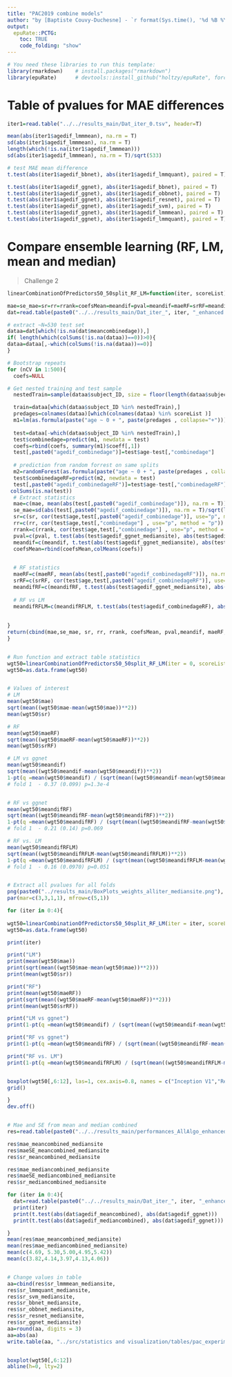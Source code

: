 ```yaml
---
title: "PAC2019 combine models"
author: "by [Baptiste Couvy-Duchesne] - `r format(Sys.time(), '%d %B %Y')`"
output:
  epuRate::PCTG:
    toc: TRUE
    code_folding: "show"
---
```


```r
# You need these libraries to run this template:
library(rmarkdown)    # install.packages("rmarkdown") 
library(epuRate)      # devtools::install_github("holtzy/epuRate", force=TRUE)
```

# Table of pvalues for MAE differences

```R

iter1=read.table("../../results_main/Dat_iter_0.tsv", header=T)

mean(abs(iter1$agedif_lmmmean), na.rm = T)
sd(abs(iter1$agedif_lmmmean), na.rm = T)
length(which(!is.na(iter1$agedif_lmmmean)))
sd(abs(iter1$agedif_lmmmean), na.rm = T)/sqrt(533)

# test MAE mean difference
t.test(abs(iter1$agedif_bbnet), abs(iter1$agedif_lmmquant), paired = T)

t.test(abs(iter1$agedif_ggnet), abs(iter1$agedif_bbnet), paired = T)
t.test(abs(iter1$agedif_ggnet), abs(iter1$agedif_obbnet), paired = T)
t.test(abs(iter1$agedif_ggnet), abs(iter1$agedif_resnet), paired = T)
t.test(abs(iter1$agedif_ggnet), abs(iter1$agedif_svm), paired = T)
t.test(abs(iter1$agedif_ggnet), abs(iter1$agedif_lmmmean), paired = T)
t.test(abs(iter1$agedif_ggnet), abs(iter1$agedif_lmmquant), paired = T)

```


# Compare ensemble learning (RF, LM, mean and median)

> Challenge 2

```R


linearCombinationOfPredictors50_50split_RF_LM=function(iter, scoreList){

mae=se_mae=sr=rr=rrank=coefsMean=meandif=pval=meandif=maeRF=srRF=meandifRF=meandifRFLM=NULL
dat=read.table(paste0("../../results_main/Dat_iter_", iter, "_enhanced.tsv"), header=T, stringsAsFactors = F)

# extract ~N=530 test set
dataa=dat[which(!is.na(dat$meancombinedage)),]
if( length(which(colSums(!is.na(dataa))==0))>0){
dataa=dataa[,-which(colSums(!is.na(dataa))==0)]
}

# Bootstrap repeats
for (nCV in 1:500){
  coefs=NULL

# Get nested training and test sample
  nestedTrain=sample(dataa$subject_ID, size = floor(length(dataa$subject_ID)*0.5), replace = F )

  train=dataa[which(dataa$subject_ID %in% nestedTrain),]
  predages=colnames(dataa)[which(colnames(dataa) %in% scoreList )]
  m1=lm(as.formula(paste("age ~ 0 + ", paste(predages , collapse="+"))), data=train, na.action = "na.omit")
  
  test=dataa[-which(dataa$subject_ID %in% nestedTrain),]
  test$combinedage=predict(m1, newdata = test)
  coefs=rbind(coefs, summary(m1)$coeff[,1])
  test[,paste0("agedif_combinedage")]=test$age-test[,"combinedage"]  
 
  # prediction from random forrest on same splits
  m2=randomForest(as.formula(paste("age ~ 0 + ", paste(predages , collapse="+"))), ntree=100, maxnodes=15, data = train, importance = TRUE, na.action = "na.exclude")
  test$combinedageRF=predict(m2, newdata = test)
  test[,paste0("agedif_combinedageRF")]=test$age-test[,"combinedageRF"]  
 colSums(is.na(test))
  # Extract statistics
  mae=c(mae, mean(abs(test[,paste0("agedif_combinedage")]), na.rm = T))
  se_mae=sd(abs(test[,paste0("agedif_combinedage")]), na.rm = T)/sqrt(length(test$agedif_combinedage))
  sr=c(sr, cor(test$age,test[,paste0("agedif_combinedage")], use="p", method = "s"))
  rr=c(rr, cor(test$age,test[,"combinedage"] , use="p", method = "p"))
  rrank=c(rrank, cor(test$age,test[,"combinedage"] , use="p", method = "s"))
  pval=c(pval, t.test(abs(test$agedif_ggnet_mediansite), abs(test$agedif_combinedage), paired = T)$p.value)
  meandif=c(meandif, t.test(abs(test$agedif_ggnet_mediansite), abs(test$agedif_combinedage), paired = T)$estimate)
  coefsMean=rbind(coefsMean,colMeans(coefs))

  
  # RF statistics
  maeRF=c(maeRF, mean(abs(test[,paste0("agedif_combinedageRF")]), na.rm = T))
  srRF=c(srRF, cor(test$age,test[,paste0("agedif_combinedageRF")], use="p", method = "s"))
  meandifRF=c(meandifRF, t.test(abs(test$agedif_ggnet_mediansite), abs(test$agedif_combinedageRF), paired = T)$estimate)
  
  # RF vs LM
  meandifRFLM=c(meandifRFLM, t.test(abs(test$agedif_combinedageRF), abs(test$agedif_combinedage), paired = T)$estimate)
  
  
}
return(cbind(mae,se_mae, sr, rr, rrank, coefsMean, pval,meandif, maeRF, srRF, meandifRF, meandifRFLM ))
}


# Run function and extract table statistics
wgt50=linearCombinationOfPredictors50_50split_RF_LM(iter = 0, scoreList =paste0(c("ggnet", "resnet", "bbnet", "svm","lmmmean", "lmmquant", "obbnet"), "age_mediansite") )
wgt50=as.data.frame(wgt50)


# Values of interest
# LM
mean(wgt50$mae)
sqrt(mean((wgt50$mae-mean(wgt50$mae))**2))
mean(wgt50$sr)

# RF
mean(wgt50$maeRF)
sqrt(mean((wgt50$maeRF-mean(wgt50$maeRF))**2))
mean(wgt50$srRF)

# LM vs ggnet
mean(wgt50$meandif)
sqrt(mean((wgt50$meandif-mean(wgt50$meandif))**2))
1-pt(q =mean(wgt50$meandif) / (sqrt(mean((wgt50$meandif-mean(wgt50$meandif))**2)) ) , df = 533/2  )
# fold 1  - 0.37 (0.099) p=1.3e-4


# RF vs ggnet
mean(wgt50$meandifRF)
sqrt(mean((wgt50$meandifRF-mean(wgt50$meandifRF))**2))
1-pt(q =mean(wgt50$meandifRF) / (sqrt(mean((wgt50$meandifRF-mean(wgt50$meandifRF))**2)) ) , df = 533/2  )
# fold 1  - 0.21 (0.14) p=0.069

# RF vs. LM
mean(wgt50$meandifRFLM)
sqrt(mean((wgt50$meandifRFLM-mean(wgt50$meandifRFLM))**2))
1-pt(q =mean(wgt50$meandifRFLM) / (sqrt(mean((wgt50$meandifRFLM-mean(wgt50$meandifRFLM))**2)) ) , df = 533/2  )
# fold 1  - 0.16 (0.0970) p=0.051


# Extract all pvalues for all folds 
png(paste0("../results_main/BoxPlots_weights_alliter_mediansite.png"), width = 15, height = 40, units = "cm", res = 300)
par(mar=c(3,3,1,1), mfrow=c(5,1))

for (iter in 0:4){
  
wgt50=linearCombinationOfPredictors50_50split_RF_LM(iter = iter, scoreList =paste0(c("ggnet", "resnet", "bbnet", "svm","lmmmean", "lmmquant", "obbnet"), "age_mediansite") )
wgt50=as.data.frame(wgt50)

print(iter)

print("LM")
print(mean(wgt50$mae))
print(sqrt(mean((wgt50$mae-mean(wgt50$mae))**2)))
print(mean(wgt50$sr))

print("RF")
print(mean(wgt50$maeRF))
print(sqrt(mean((wgt50$maeRF-mean(wgt50$maeRF))**2)))
print(mean(wgt50$srRF))

print("LM vs ggnet")
print(1-pt(q =mean(wgt50$meandif) / (sqrt(mean((wgt50$meandif-mean(wgt50$meandif))**2)) ) , df = 533/2  ))

print("RF vs ggnet")
print(1-pt(q =mean(wgt50$meandifRF) / (sqrt(mean((wgt50$meandifRF-mean(wgt50$meandifRF))**2)) ) , df = 533/2  ))

print("RF vs. LM")
print(1-pt(q =mean(wgt50$meandifRFLM) / (sqrt(mean((wgt50$meandifRFLM-mean(wgt50$meandifRFLM))**2)) ) , df = 533/2  ))


boxplot(wgt50[,6:12], las=1, cex.axis=0.8, names = c("Inception V1","ResNet", "6 Layers CNN", "Age spe. 6-CNN",  "SVM", "BLUP mean", "BLUP quantiles"))
grid()

}
dev.off()


# Mae and SE from mean and median combined
res=read.table(paste0("../../results_main/performances_AllAlgo_enhanced.txt"), header=T)

res$mae_meancombined_mediansite
res$maeSE_meancombined_mediansite
res$sr_meancombined_mediansite

res$mae_mediancombined_mediansite
res$maeSE_mediancombined_mediansite
res$sr_mediancombined_mediansite

for (iter in 0:4){
  dat=read.table(paste0("../../results_main/Dat_iter_", iter, "_enhanced.tsv"), header=T)
  print(iter)
  print(t.test(abs(dat$agedif_meancombined), abs(dat$agedif_ggnet)))
  print(t.test(abs(dat$agedif_mediancombined), abs(dat$agedif_ggnet)))

}
mean(res$mae_meancombined_mediansite)
mean(res$mae_mediancombined_mediansite)
mean(c(4.69, 5.30,5.00,4.95,5.42))
mean(c(3.82,4.14,3.97,4.13,4.06))


# Change values in table 
aa=cbind(res$sr_lmmmean_mediansite,
res$sr_lmmquant_mediansite,
res$sr_svm_mediansite,
res$sr_bbnet_mediansite,
res$sr_obbnet_mediansite,
res$sr_resnet_mediansite,
res$sr_ggnet_mediansite)
aa=round(aa, digits = 3)
aa=abs(aa)
write.table(aa, "../src/statistics and visualization/tables/pac_experiments_second_challenge_spearman.txt", col.names=F, row.names = F)


boxplot(wgt50[,6:12])
abline(h=0, lty=2)


```

